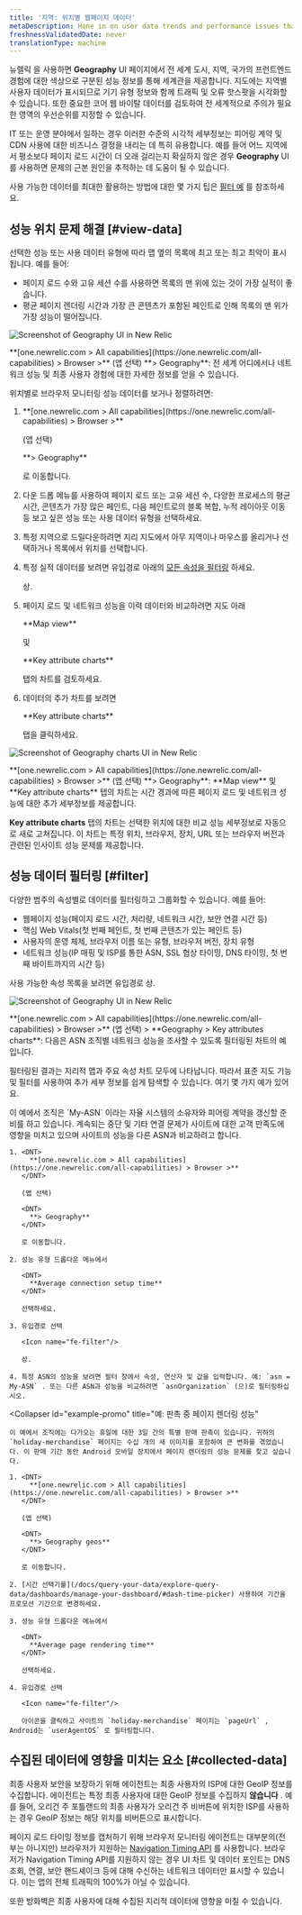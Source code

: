 ```yaml
---
title: '지역: 위치별 웹페이지 데이터'
metaDescription: Hone in on user data trends and performance issues that are region-specific with our Geography UI.
freshnessValidatedDate: never
translationType: machine
---
```


뉴렐릭 <InlinePopover type="browser"/>을 사용하면 <DNT>**Geography**</DNT> UI 페이지에서 전 세계 도시, 지역, 국가의 프런트엔드 경험에 대한 색상으로 구분된 성능 정보를 통해 세계관을 제공합니다. 지도에는 지역별 사용자 데이터가 표시되므로 기기 유형 정보와 함께 트래픽 및 오류 핫스팟을 시각화할 수 있습니다. 또한 중요한 코어 웹 바이탈 데이터를 검토하여 전 세계적으로 주의가 필요한 영역의 우선순위를 지정할 수 있습니다.

IT 또는 운영 분야에서 일하는 경우 이러한 수준의 시각적 세부정보는 피어링 계약 및 CDN 사용에 대한 비즈니스 결정을 내리는 데 특히 유용합니다. 예를 들어 어느 지역에서 평소보다 페이지 로드 시간이 더 오래 걸리는지 확실하지 않은 경우 <DNT>**Geography**</DNT> UI를 사용하면 문제의 근본 원인을 추적하는 데 도움이 될 수 있습니다.

사용 가능한 데이터를 최대한 활용하는 방법에 대한 몇 가지 팁은 [필터 예](#filter) 를 참조하세요.

## 성능 위치 문제 해결 [#view-data]

선택한 성능 또는 사용 데이터 유형에 따라 맵 옆의 목록에 최고 또는 최고 최악이 표시됩니다. 예를 들어:

* 페이지 로드 수와 고유 세션 수를 사용하면 목록의 맨 위에 있는 것이 가장 실적이 좋습니다.
* 평균 페이지 렌더링 시간과 가장 큰 콘텐츠가 포함된 페인트로 인해 목록의 맨 위가 가장 성능이 떨어집니다.

<img
  title="Geography UI"
  alt="Screenshot of Geography UI in New Relic"
  src="/images/browser_screenshot-full_geography-summary.webp"
/>

<figcaption>
  <DNT>**[one.newrelic.com > All capabilities](https://one.newrelic.com/all-capabilities) > Browser >**</DNT> (앱 선택) <DNT>**> Geography**</DNT>: 전 세계 어디에서나 네트워크 성능 및 최종 사용자 경험에 대한 자세한 정보를 얻을 수 있습니다.
</figcaption>

위치별로 브라우저 모니터링 성능 데이터를 보거나 정렬하려면:

1. <DNT>
     **[one.newrelic.com > All capabilities](https://one.newrelic.com/all-capabilities) > Browser >**
   </DNT>

   (앱 선택)

   <DNT>
     **> Geography**
   </DNT>

   로 이동합니다.

2. 다운 드롭 메뉴를 사용하여 페이지 로드 또는 고유 세션 수, 다양한 프로세스의 평균 시간, 콘텐츠가 가장 많은 페인트, 다음 페인트로의 블록 복합, 누적 레이아웃 이동 등 보고 싶은 성능 또는 사용 데이터 유형을 선택하세요.

3. 특정 지역으로 드릴다운하려면 지리 지도에서 아무 지역이나 마우스를 올리거나 선택하거나 목록에서 위치를 선택합니다.

4. 특정 실적 데이터를 보려면 유입경로 아래의 [모든 속성을 필터링](#filter) 하세요.

   <Icon name="fe-filter"/>

   상.

5. 페이지 로드 및 네트워크 성능을 이력 데이터와 비교하려면 지도 아래

   <DNT>
     **Map view**
   </DNT>

   및

   <DNT>
     **Key attribute charts**
   </DNT>

   탭의 차트를 검토하세요.

6. 데이터의 추가 차트를 보려면

   <DNT>
     **Key attribute charts**
   </DNT>

   탭을 클릭하세요.

<img
  title="Geography UI charts"
  alt="Screenshot of Geography charts UI in New Relic"
  src="/images/browser_screenshot-full_filterable-graphs.webp"
/>

<figcaption>
  <DNT>**[one.newrelic.com > All capabilities](https://one.newrelic.com/all-capabilities) > Browser >**</DNT> (앱 선택) <DNT>**> Geography**</DNT>: <DNT>**Map view**</DNT> 및 <DNT>**Key attribute charts**</DNT> 탭의 차트는 시간 경과에 따른 페이지 로드 및 네트워크 성능에 대한 추가 세부정보를 제공합니다.
</figcaption>

<DNT>**Key attribute charts**</DNT> 탭의 차트는 선택한 위치에 대한 비교 성능 세부정보로 자동으로 새로 고쳐집니다. 이 차트는 특정 위치, 브라우저, 장치, URL 또는 브라우저 버전과 관련된 인사이트 성능 문제를 제공합니다.

## 성능 데이터 필터링 [#filter]

다양한 범주의 속성별로 데이터를 필터링하고 그룹화할 수 있습니다. 예를 들어:

* 웹페이지 성능(페이지 로드 시간, 처리량, 네트워크 시간, 보안 연결 시간 등)
* 핵심 Web Vitals(첫 번째 페인트, 첫 번째 콘텐츠가 있는 페인트 등)
* 사용자의 운영 체제, 브라우저 이름 또는 유형, 브라우저 버전, 장치 유형
* 네트워크 성능(IP 매핑 및 ISP를 통한 ASN, SSL 협상 타이밍, DNS 타이밍, 첫 번째 바이트까지의 시간 등)

사용 가능한 속성 목록을 보려면 유입경로 <Icon name="fe-filter"/>상.

<img
  title="Geography UI"
  alt="Screenshot of Geography UI in New Relic"
  src="/images/browser_screenshot-full_key-attributes.webp"
/>

<figcaption>
  <DNT>**[one.newrelic.com > All capabilities](https://one.newrelic.com/all-capabilities) > Browser >**</DNT> (앱 선택) > <DNT>**Geography > Key attributes charts**</DNT>: 다음은 ASN 조직별 네트워크 성능을 조사할 수 있도록 필터링된 차트의 예입니다.
</figcaption>

필터링된 결과는 지리적 맵과 주요 속성 차트 모두에 나타납니다. 따라서 표준 지도 기능 및 필터를 사용하여 추가 세부 정보를 쉽게 탐색할 수 있습니다. 여기 몇 가지 예가 있어요.

<CollapserGroup>
  <Collapser
    id="example-asn"
    title="예: ASN에 의한 불만족스러운 네트워크 성능"
  >
    이 예에서 조직은 `My-ASN` 이라는 자율 시스템의 소유자와 피어링 계약을 갱신할 준비를 하고 있습니다. 계속되는 중단 및 기타 연결 문제가 사이트에 대한 고객 만족도에 영향을 미치고 있으며 사이트의 성능을 다른 ASN과 비교하려고 합니다.

    1. <DNT>
         **[one.newrelic.com > All capabilities](https://one.newrelic.com/all-capabilities) > Browser >**
       </DNT>

       (앱 선택)

       <DNT>
         **> Geography**
       </DNT>

       로 이동합니다.

    2. 성능 유형 드롭다운 메뉴에서

       <DNT>
         **Average connection setup time**
       </DNT>

       선택하세요.

    3. 유입경로 선택

       <Icon name="fe-filter"/>

       상.

    4. 특정 ASN의 성능을 보려면 필터 창에서 속성, 연산자 및 값을 입력합니다. 예: `asn = My-ASN` . 또는 다른 ASN과 성능을 비교하려면 `asnOrganization` (으)로 필터링하십시오.
  </Collapser>

  <Collapser
    id="example-promo"
    title="예: 판촉 중 페이지 렌더링 성능"
  >
    이 예에서 조직에는 다가오는 휴일에 대한 3일 간의 특별 판매 판촉이 있습니다. 귀하의 `holiday-merchandise` 페이지는 수십 개의 새 이미지를 포함하여 큰 변화를 겪었습니다. 이 판매 기간 동안 Android 모바일 장치에서 페이지 렌더링의 성능 문제를 찾고 싶습니다.

    1. <DNT>
         **[one.newrelic.com > All capabilities](https://one.newrelic.com/all-capabilities) > Browser >**
       </DNT>

       (앱 선택)

       <DNT>
         **> Geography geos**
       </DNT>

       로 이동합니다.

    2. [시간 선택기를](/docs/query-your-data/explore-query-data/dashboards/manage-your-dashboard/#dash-time-picker) 사용하여 기간을 프로모션 기간으로 변경하세요.

    3. 성능 유형 드롭다운 메뉴에서

       <DNT>
         **Average page rendering time**
       </DNT>

       선택하세요.

    4. 유입경로 선택

       <Icon name="fe-filter"/>

       아이콘을 클릭하고 사이트의 `holiday-merchandise` 페이지는 `pageUrl` , Android는 `userAgentOS` 로 필터링합니다.
  </Collapser>
</CollapserGroup>

## 수집된 데이터에 영향을 미치는 요소 [#collected-data]

최종 사용자 보안을 보장하기 위해 에이전트는 최종 사용자의 ISP에 대한 GeoIP 정보를 수집합니다. 에이전트는 특정 최종 사용자에 대한 GeoIP 정보를 수집하지 **않습니다** . 예를 들어, 오리건 주 포틀랜드의 최종 사용자가 오리건 주 비버튼에 위치한 ISP를 사용하는 경우 GeoIP 정보는 해당 위치를 비버튼으로 표시합니다.

페이지 로드 타이밍 정보를 캡처하기 위해 브라우저 모니터링 에이전트는 대부분의(전부는 아니지만) 브라우저가 지원하는 [Navigation Timing API](/docs/browser/new-relic-browser/browser-agent-apis/navigation-timing-api) 를 사용합니다. 브라우저가 Navigation Timing API를 지원하지 않는 경우 UI 차트 및 데이터 포인트는 DNS 조회, 연결, 보안 핸드셰이크 등에 대해 수신하는 네트워크 데이터만 표시할 수 있습니다. 이는 앱의 전체 트래픽의 100%가 아닐 수 있습니다.

또한 방화벽은 최종 사용자에 대해 수집된 지리적 데이터에 영향을 미칠 수 있습니다.
